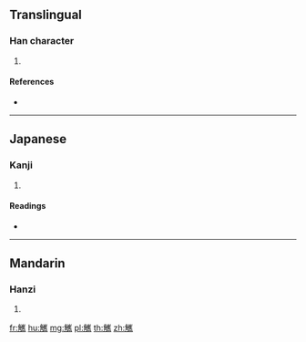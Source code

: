 {{character info/new}}
==Translingual==

===Han character===
{{Han char|rn=148|rad=角|as=16|sn=23|four=|canj=NBUOS}}

# {{defn|Han|sort=角16}}

====References====
* {{Han ref|kx=1145.250|dkj=35195|dj=1612.110|hdz=63934.080|uh=89FD|ud=35325}}

----

==Japanese==

===Kanji===
{{ja-kanji|grade=|rs=角16}}

# {{defn|lang=ja|sort=角16}}

====Readings====
* {{ja-readings|on=[[けい]] (kei), [[え]] (e), [[すい]] (sui), [[き]] (ki)|kun=[[くじり]] (kujiri), [[つのぎり]] (tsunogiri)|nanori=}}

----

==Mandarin==

===Hanzi===
{{cmn-hanzi|pin=[[xī]] ([[xi1]])|wg=hsi<sup>1</sup>}}

# {{defn|lang=cmn|sort=角16}}

[[fr:觽]]
[[hu:觽]]
[[mg:觽]]
[[pl:觽]]
[[th:觽]]
[[zh:觽]]